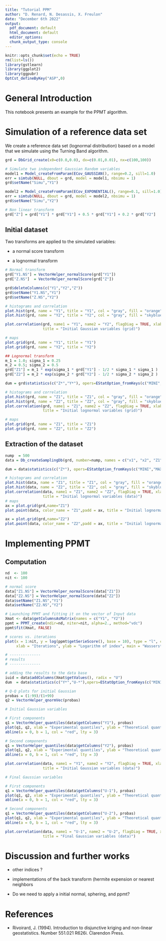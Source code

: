 ```yaml
---
title: "Tutorial PPM"
author: "D. Renard, N. Desassis, X. Freulon"
date: "December 6th 2022"
output:
  pdf_document: default
  html_document: default
  editor_options: 
  chunk_output_type: console
---
```


```r
knitr::opts_chunk$set(echo = TRUE)
rm(list=ls())
library(gstlearn)
library(ggplot2)
library(ggpubr)
OptCst_defineByKey("ASP",0)
```

# General Introduction

This notebook presents an example for the PPMT algorithm.

# Simulation of a reference data set

We create a reference data set (lognormal distribution) based on a model that we simulate using the Turning Band algorithm.

```r
grd = DbGrid_create(x0=c(0.0,0.0), dx=c(0.01,0.01), nx=c(100,100))

# Simulate two independent Gaussian Random variables
model1 = Model_createFromParam(ECov_GAUSSIAN(), range=0.2, sill=1.0)
err = simtub(NULL, dbout = grd, model = model1, nbsimu = 1)
grd$setName("Simu","Y1")

model2 = Model_createFromParam(ECov_EXPONENTIAL(), range=0.1, sill=1.0)
err = simtub(NULL, dbout = grd, model = model2, nbsimu = 1)
grd$setName("Simu","Y2")

# Non linear transform
grd["Z"] = grd["Y1"] * grd["Y1"] + 0.5 * grd["Y1"] + 0.2 * grd["Y2"]
```

## Initial dataset

Two transforms are applied to the simulated variables:

* a normal score transform

* a lognormal transform

```r
# Normal transform
grd["Y1.NS"] = VectorHelper_normalScore(grd["Y1"])
grd["Z.NS"]  = VectorHelper_normalScore(grd["Z"])

grd$deleteColumns(c("Y1","Y2","Z"))
grd$setName("Y1.NS","Y1")
grd$setName("Z.NS","Y2")

# histograms and correlation
plot.hist(grd, name = "Y1", title = "Y1", col = "gray", fill = "orange")
plot.hist(grd, name = "Y2", title = "Y2", col = "gray", fill = "skyblue")

plot.correlation(grd, name1 = "Y1", name2 = "Y2", flagDiag = TRUE, xlab = "Y1", ylab = "Y2", 
                 title = "Initial Gaussian variables (grid)")

# maps
plot.grid(grd, name = "Y1", title = "Y1")
plot.grid(grd, name = "Y2", title = "Y2")

```

```r
## Lognormal transform
m_1 = 1.0; sigma_1 = 0.25
m_2 = 0.5; sigma_2 = 0.5
grd["Z1"] = m_1 * exp(sigma_1 * grd["Y1"] - 1/2 * sigma_1 * sigma_1 )
grd["Z2"] = m_2 * exp(sigma_2 * grd["Y2"] - 1/2 * sigma_2 * sigma_2 )

dum = grd$statistics(c("Z*","Y*"), opers=EStatOption_fromKeys(c("MINI","MAXI","MEAN","STDV")))

# histograms and correlation
plot.hist(grd, name = "Z1", title = "Z1", col = "gray", fill = "orange")
plot.hist(grd, name = "Z2", title = "Z2", col = "gray", fill = "skyblue")
plot.correlation(grd, name1 = "Z1", name2 = "Z2", flagDiag = TRUE, xlab = "Z1", ylab = "Z2", 
                 title = "Initial lognormal variables (grid)")

# maps
plot.grid(grd, name = "Z1", title = "Z1")
plot.grid(grd, name = "Z2", title = "Z2")

```

## Extraction of the dataset

```r
nump  = 500
data = Db_createSamplingDb(grd, number=nump, names = c("x1", "x2", "Z1", "Z2"))

dum = data$statistics(c("Z*"), opers=EStatOption_fromKeys(c("MINI","MAXI","MEAN","STDV")))

# histograms and correlation
plot.hist(data, name = "Z1", title = "Z1", col = "gray", fill = "orange")
plot.hist(data, name = "Z2", title = "Z2", col = "gray", fill = "skyblue")
plot.correlation(data, name1 = "Z1", name2 = "Z2", flagDiag = TRUE, xlab = "Z1", ylab = "Z2", 
                 title = "Initial lognormal variables (data)")
# maps
ax = plot.grid(grd,name="Z1")
plot.point(data, color_name = "Z1",padd = ax, title = "Initial lognormal variable - Z1")

ax = plot.grid(grd,name="Z2")
plot.point(data, color_name = "Z2",padd = ax, title = "Initial lognormal variable - Z2")

```

# Implementing PPMT

## Computation

```r
nd  <- 100
nit <- 100

# normal score
data["Z1.NS"] = VectorHelper_normalScore(data["Z1"])
data["Z2.NS"] = VectorHelper_normalScore(data["Z2"])
data$setName("Z1.NS","Y1")
data$setName("Z2.NS","Y2")

# Launching PPMT and fitting it on the vector of Input data
Xmat <- data$getColumnsAsMatrix(names = c("Y1", "Y2"))
ppmt = PPMT_create(ndir=nd, niter=nit, alpha=2., method="vdc")
ppmt$fit(Xmat, FALSE)

# scores vs. iterations
plot(x = 1:nit, y = log(ppmt$getSerieScore(), base = 10), type = "l", col = "red", lty = 3,
     xlab = "Iterations", ylab = "Logarithm of index", main = "Wasserstein distance")

# --------------
# results
# --------------

# adding the results to the data base
iuid = data$addColumns(Xmat$getValues(), radix = "U")
dum  = data$statistics(c("Y*","U-*"),opers=EStatOption_fromKeys(c("MINI","MAXI","MEAN","STDV")))

# Q-Q plots for initial Gaussian
probas = (1:99)/(1+99)
q2 = VectorHelper_qnormVec(probas)

# Initial Gaussian variables

# First components
q1 = VectorHelper_quantiles(data$getColumns("Y1"), probas)
plot(q1, q2, xlab = "Experimental quantiles", ylab = "Theoretical quantiles", main = "First Intial Variable")
abline(a = 0, b = 1, col = "red", lty = 3)

# Second components
q1 = VectorHelper_quantiles(data$getColumns("Y2"), probas)
plot(q1, q2, xlab = "Experimental quantiles", ylab = "Theoretical quantiles", main = "Second Intial Variable")
abline(a = 0, b = 1, col = "red", lty = 3)

plot.correlation(data, name1 = "Y1", name2 = "Y2", flagDiag = TRUE, xlab = "Y1", ylab = "Y2", 
                 title = "Initial Gaussian variables (data)")

# Final Gaussian variables

# First components
q1 = VectorHelper_quantiles(data$getColumns("U-1"), probas)
plot(q1, q2, xlab = "Experimental quantiles", ylab = "Theoretical quantiles", main = "First Final Variable")
abline(a = 0, b = 1, col = "red", lty = 3)

# Second components
q1 = VectorHelper_quantiles(data$getColumns("U-2"), probas)
plot(q1, q2, xlab = "Experimental quantiles", ylab = "Theoretical quantiles", main = "Second Final Variable")
abline(a = 0, b = 1, col = "red", lty = 3)

plot.correlation(data, name1 = "U-1", name2 = "U-2", flagDiag = TRUE, xlab = "U-1", ylab = "U-2", 
                 title = "Final Gaussian variables (data)")

```

# Discussion and further works

* other indices ?

* implementations of the back transform (hermite expension or nearest neighbors

* Do we need to apply a initial normal, sphering, and ppmt?

# References

* Rivoirard, J. (1994). Introduction to disjunctive kriging and non-linear geostatistics. Number 551.021 R626i. Clarendon Press.
